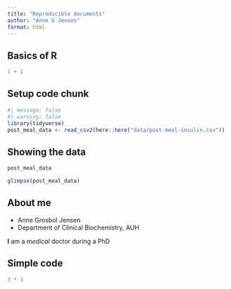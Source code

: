 ```yaml
---
title: "Reproducible documents"
author: "Anne G Jensen"
format: html
---
```


## Basics of R

```r
1 + 1
```

## Setup code chunk
```r
#| message: false
#| warning: false
library(tidyverse)
post_meal_data <- read_csv2(here::here("data/post-meal-insulin.csv"))
```

## Showing the data

```r
post_meal_data
```

```r
glimpse(post_meal_data)
```





## About me 
- Anne Grosbol Jensen 
- Department of Clinical Biochemistry, AUH

**I** am a *medical* doctor during a PhD

## Simple code 
```r
3 * 3 
```



